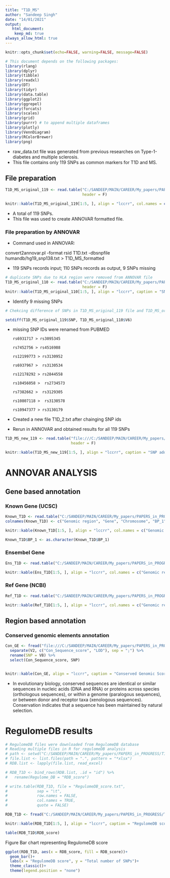 ```yaml
---
title: "T1D_MS"
author: "Sandeep Singh"
date: "14/01/2021"
output: 
   html_document:
    keep_md: true
always_allow_html: true
---
```


```r
knitr::opts_chunk$set(echo=FALSE, warning=FALSE, message=FALSE)
```


```r
# This document depends on the following packages:
library(rlang)
library(dplyr)
library(tibble)
library(readxl)
library(DT)
library(tidyr)
library(data.table)
library(ggplot2)
library(ggrepel)
library(forcats)
library(scales)
library(grid)
library(purrr) # to append multiple dataframes
library(plotly)
library(VennDiagram)
library(RColorBrewer)
library(png)
```

* raw_data.txt file was generated from previous researches on Type-1-diabetes and multiple sclerosis.  
* This file contains only 119 SNPs as common markers for T1D and MS. 

## File preparation
```r
T1D_MS_original_119 <- read.table("C:/SANDEEP/MAIN/CAREER/My_papers/PAPERS_in_PROGRESS/T1D_MS/T1D_MS_new/T1D.txt",
                                  header = F) 

knitr::kable(T1D_MS_original_119[1:5, ], align = "lccrr", col.names = c('SNP'), caption = "Table representing SNPs associated with T1D and MS.")
```

* A total of 119 SNPs.
* This file was used to create ANNOVAR formatted file.

### File preparation by ANNOVAR
* Command used in ANNOVAR: 

convert2annovar.pl -format rsid T1D.txt -dbsnpfile humandb/hg19_snp138.txt > T1D_MS_formatted

* 119 SNPs records input; 110 SNPs records as output, 9 SNPs missing

```r
# duplicate SNPs due to HLA region were removed from ANNOVAR file
T1D_MS_original_110 <- read.table("C:/SANDEEP/MAIN/CAREER/My_papers/PAPERS_in_PROGRESS/T1D_MS/T1D_MS_new/T1D_MS_formatted.txt",
                                  header = F)
knitr::kable(T1D_MS_original_110[1:5, ], align = "lccrr", caption = "SNPs run in ANNOVAR.")
```

* Identify 9 missing SNPs

```r
# Chekcing difference of SNPs in T1D_MS_original_119 file and T1D_MS_original_110 file

setdiff(T1D_MS_original_119$SNP, T1D_MS_original_110$V6)
```

* missing SNP IDs were renamed from PUBMED

      rs6931717 > rs3095345
      
      rs7452756 > rs4516988
      
      rs12199773 > rs3130952
      
      rs6937967 >  rs3130534
      
      rs12178292 > rs2844558
      
      rs10456058 >  rs2734573
      
      rs7382662 >  rs3129305
      
      rs10807118 >  rs3130578
      
      rs10947377 > rs3130179
      
* Created a new file T1D_2.txt after chainging SNP ids
* Rerun in ANNOVAR and obtained results for all 119 SNPs 

```r
T1D_MS_new_119 <- read.table("file:///C:/SANDEEP/MAIN/CAREER/My_papers/PAPERS_in_PROGRESS/T1D_MS/T1D_MS_new/T1D_MS_formatted_2.txt", 
                             header = F)

knitr::kable(T1D_MS_new_119[1:5, ], align = "lccrr", caption = "SNP added with 9 missing data.")
```

# ANNOVAR ANALYSIS

## Gene based annotation

### Known Gene (UCSC)
```r
Known_T1D <- read.table("C:/SANDEEP/MAIN/CAREER/My_papers/PAPERS_in_PROGRESS/T1D_MS/T1D_MS_new/ANNOVAR_RESULTS/Gene_based/Known_gene_T1D.variant_function", header = F)
colnames(Known_T1D) <- c("Genomic region", "Gene", "Chromosome", "BP_1", "BP_2", "A1", "A2", "SNP") 

knitr::kable(Known_T1D[1:5, ], align = "lccrr", col.names = c("Genomic region", "Gene", "Chromosome", "BP_1", "BP_2", "A1", "A2", "SNP"), caption = "Table representing SNPs information from known gene.")

Known_T1D$BP_1 <- as.character(Known_T1D$BP_1)
```

### Ensembel Gene
```r
Ens_T1D <- read.table("C:/SANDEEP/MAIN/CAREER/My_papers/PAPERS_in_PROGRESS/T1D_MS/T1D_MS_new/ANNOVAR_RESULTS/Gene_based/Ens_gene_T1D.variant_function", header = F)

knitr::kable(Ens_T1D[1:5, ], align = "lccrr", col.names = c("Genomic region", "Gene", "Chromosome", "BP_1", "BP_2", "A1", "A2", "SNP"), caption = "Table representing SNPs information from Ensemble gene.")
```      

### Ref Gene (NCBI)
```r
Ref_T1D <- read.table("C:/SANDEEP/MAIN/CAREER/My_papers/PAPERS_in_PROGRESS/T1D_MS/T1D_MS_new/ANNOVAR_RESULTS/Gene_based/Ref_gene_T1D.variant_function", header = F)

knitr::kable(Ref_T1D[1:5, ], align = "lccrr", col.names = c("Genomic region", "Gene", "Chromosome", "BP_1", "BP_2", "A1", "A2", "SNP"), caption = "Table representing SNPs information from Reference gene.")
```

## Region based annotation

### Conserved genomic elements annotation
```r
Con_GE <- fread("file:///C:/SANDEEP/MAIN/CAREER/My_papers/PAPERS_in_PROGRESS/T1D_MS/T1D_MS_new/ANNOVAR_RESULTS/Region_based/T1D_consgenele.hg19_phastConsElements46way") %>%
  separate(V2, c("Con_Sequence_score", "LOD"), sep = ";") %>% 
  rename(SNP = V8) %>% 
  select(Con_Sequence_score, SNP)


knitr::kable(Con_GE, align = "lccrr", caption = "Conserved Genomic Score from NCBI database.")
```

* In evolutionary biology, conserved sequences are identical or similar sequences in nucleic acids (DNA and RNA) or proteins across species (orthologous sequences), or within a genome (paralogous sequences), or between donor and receptor taxa (xenologous sequences). Conservation indicates that a sequence has been maintained by natural selection.


# RegulomeDB results
```r
# RegulomeDB files were downloaded from RegulomeDB database
# Reading multiple files in R for regulomeDB analysis
# path <- setwd("C:/SANDEEP/MAIN/CAREER/My_papers/PAPERS_in_PROGRESS/T1D_MS/T1D_MS_new/RegulomeDB_Results")
# file.list <- list.files(path = ".", pattern = "*xlsx")
# RDB.list <- lapply(file.list, read_excel)
```

```r
# RDB_T1D <- bind_rows(RDB.list, .id = "id") %>% 
#   rename(Regulome_DB = "RDB_score")

# write.table(RDB_T1D, file = "RegulomeDB_score.txt",
#             sep = "\t",
#             row.names = FALSE,
#             col.names = TRUE,
#             quote = FALSE)
```

```r
RDB_T1D <- fread("C:/SANDEEP/MAIN/CAREER/My_papers/PAPERS_in_PROGRESS/T1D_MS/T1D_MS_new/RegulomeDB_Results/RegulomeDB_score.txt")

knitr::kable(RDB_T1D[1:5, ], align = "lccrr", caption = "RegulomeDB score.")
```

```r
table(RDB_T1D$RDB_score)
```

Figure Bar chart representing RegulomeDB score
```r
ggplot(RDB_T1D, aes(x = RDB_score, fill = RDB_score))+
  geom_bar()+
  labs(x = "RegulomeDB score", y = "Total number of SNPs")+
  theme_classic()+
  theme(legend.position = "none")
```

